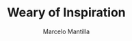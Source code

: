 ---
title: Weary of Inspiration
subtitle:
summary: A reflection on the dangers of inspiration.
duration: 5
author: Marcelo Mantilla
created: '2023-04-08'
updated: '2023-04-08'
---